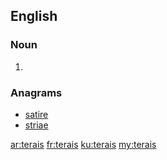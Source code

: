 ==English==

===Noun===
{{head|en|noun plural form}}

# {{plural of|terai|lang=en}}

===Anagrams===
* [[satire#English|satire]]
* [[striae#English|striae]]

[[ar:terais]]
[[fr:terais]]
[[ku:terais]]
[[my:terais]]